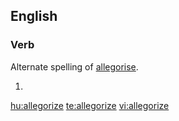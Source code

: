==English==

===Verb===
{{en-verb|allegoriz|ing}}

Alternate spelling of [[allegorise]].
# {{defn|English}}

[[hu:allegorize]]
[[te:allegorize]]
[[vi:allegorize]]